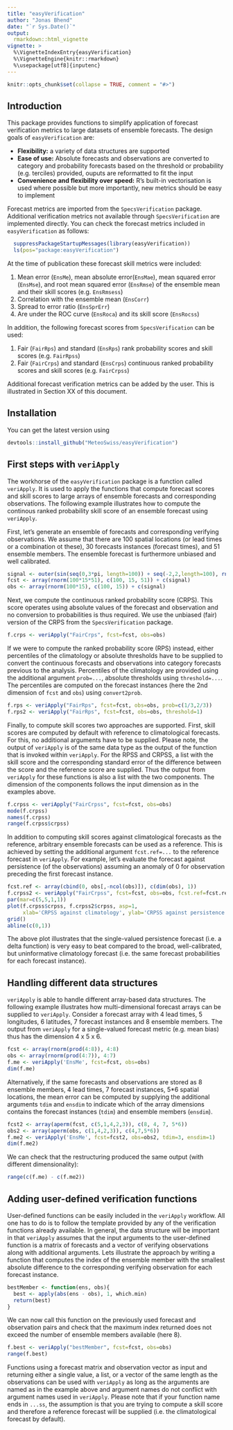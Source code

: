 ```yaml
---
title: "easyVerification"
author: "Jonas Bhend"
date: "`r Sys.Date()`"
output:
  rmarkdown::html_vignette
vignette: >
  %\VignetteIndexEntry{easyVerification}
  %\VignetteEngine{knitr::rmarkdown}
  %\usepackage[utf8]{inputenc}
---
```


```r
knitr::opts_chunk$set(collapse = TRUE, comment = "#>")
```

## Introduction
This package provides functions to simplify application of forecast verification metrics to large datasets of ensemble forecasts. The design goals of `easyVerification` are:

* __Flexibility:__ a variety of data structures are supported
* __Ease of use:__ Absolute forecasts and observations are converted to category and probability forecasts based on the threshold or probability (e.g. terciles) provided, ouputs are reformatted to fit the input
* __Convenience and flexibility over speed:__ R's built-in vectorisation is used where possible but more importantly, new metrics should be easy to implement

Forecast metrics are imported from the `SpecsVerification` package. Additional verification metrics not available through `SpecsVerification` are implemented directly. You can check the forecast metrics included in `easyVerification` as follows:

```r
  suppressPackageStartupMessages(library(easyVerification))
  ls(pos="package:easyVerification")
```

At the time of publication these forecast skill metrics were included:

1. Mean error (`EnsMe`), mean absolute error(`EnsMae`), mean squared error (`EnsMse`), and root mean squared error (`EnsRmse`) of the ensemble mean and their skill scores (e.g. `EnsRmsess`)
2. Correlation with the ensemble mean (`EnsCorr`)
3. Spread to error ratio (`EnsSprErr`)
4. Are under the ROC curve (`EnsRoca`) and its skill score (`EnsRocss`)

In addition, the following forecast scores from `SpecsVerification` can be used:

1. Fair (`FairRps`) and standard (`EnsRps`) rank probability scores and skill scores (e.g. `FairRpss`)
2. Fair (`FairCrps`) and standard (`EnsCrps`) continuous ranked probability scores and skill scores (e.g. `FairCrpss`)

Additional forecast verification metrics can be added by the user. This is illustrated in Section XX of this document.

## Installation 
You can get the latest version using 
```r
devtools::install_github("MeteoSwiss/easyVerification")
```

## First steps with `veriApply`

The workhorse of the `easyVerification` package is a function called `veriApply`. It is used to apply the functions that compute forecast scores and skill scores to large arrays of ensemble forecasts and corresponding observations. The following example illustrates how to compute the continous ranked probability skill score of an ensemble forecast using `veriApply`. 

First, let's generate an ensemble of forecasts and corresponding verifying observations. We assume that there are 100 spatial locations (or lead times or a combination ot these), 30 forecasts instances (forecast times), and 51 ensemble members. The ensemble forecast is furthermore unbiased and well calibrated. 

```r

signal <- outer(sin(seq(0,3*pi, length=100)) + seq(-2,2,length=100), rnorm(15), '+')
fcst <- array(rnorm(100*15*51), c(100, 15, 51)) + c(signal)
obs <- array(rnorm(100*15), c(100, 15)) + c(signal)
```

Next, we compute the continuous ranked probability score (CRPS). This score operates using absolute values of the forecast and observation and no conversion to probabilities is thus required. We use the unbiased (fair) version of the CRPS from the `SpecsVerification` package.

```r
f.crps <- veriApply("FairCrps", fcst=fcst, obs=obs)
```

If we were to compute the ranked probability score (RPS) instead, either percentiles of the climatology or absolute thresholds have to be supplied to convert the continuous forecasts and observations into category forecasts previous to the analysis. Percentiles of the climatology are provided using the additional argument `prob=...`, absolute thresholds using `threshold=...`. The percentiles are computed on the forecast instances (here the 2nd dimension of `fcst` and `obs`) using `convert2prob`.

```r
f.rps <- veriApply("FairRps", fcst=fcst, obs=obs, prob=c(1/3,2/3))
f.rps2 <- veriApply("FairRps", fcst=fcst, obs=obs, threshold=1)
```

Finally, to compute skill scores two approaches are supported. First, skill scores are computed by default with reference to climatological forecasts. For this, no additional arguments have to be supplied. Please note, the output of `veriApply` is of the same data type as the output of the function that is invoked within `veriApply`. For the RPSS and CRPSS, a list with the skill score and the corresponding standard error of the difference between the score and the reference score are supplied. Thus the output from `veriApply` for these functions is also a list with the two components. The dimension of the components follows the input dimension as in the examples above.

```r
f.crpss <- veriApply("FairCrpss", fcst=fcst, obs=obs)
mode(f.crpss)
names(f.crpss)
range(f.crpss$crpss)
```

In addition to computing skill scores against climatological forecasts as the reference, arbitrary ensemble forecasts can be used as a reference. This is achieved by setting the additional argument `fcst.ref=...` to the reference forecast in `veriApply`. For example, let's evaluate the forecast against persistence (of the observations) assuming an anomaly of 0 for observation preceding the first forecast instance.

```r
fcst.ref <- array(cbind(0, obs[,-ncol(obs)]), c(dim(obs), 1))
f.crpss2 <- veriApply("FairCrpss", fcst=fcst, obs=obs, fcst.ref=fcst.ref)
par(mar=c(5,5,1,1))
plot(f.crpss$crpss, f.crpss2$crpss, asp=1,
     xlab='CRPSS against climatology', ylab='CRPSS against persistence')
grid()
abline(c(0,1))

```

The above plot illustrates that the single-valued persistence forecast (i.e. a delta function) is very easy to beat compared to the broad, well-calibrated, but uninformative climatology forecast (i.e. the same forecast probabilities for each forecast instance).

## Handling different data structures

`veriApply` is able to handle different array-based data structures. The following example illustrates how multi-dimensional forecast arrays can be supplied to `veriApply`. Consider a forecast array with 4 lead times, 5 longitudes, 6 latitudes, 7 forecast instances and 8 ensemble members. The output from `veriApply` for a single-valued forecast metric (e.g. mean bias) thus has the dimension 4 x 5 x 6.

```r
fcst <- array(rnorm(prod(4:8)), 4:8)
obs <- array(rnorm(prod(4:7)), 4:7)
f.me <- veriApply('EnsMe', fcst=fcst, obs=obs)
dim(f.me)
```

Alternatively, if the same forecasts and observations are stored as 8 ensemble members, 4 lead times, 7 forecast instances, 5*6 spatial locations, the mean error can be computed by supplying the additional arguments `tdim` and `ensdim` to indicate which of the array dimensions contains the forecast instances (`tdim`) and ensemble members (`ensdim`).

```r
fcst2 <- array(aperm(fcst, c(5,1,4,2,3)), c(8, 4, 7, 5*6))
obs2 <- array(aperm(obs, c(1,4,2,3)), c(4,7,5*6))
f.me2 <- veriApply('EnsMe', fcst=fcst2, obs=obs2, tdim=3, ensdim=1)
dim(f.me2)
```

We can check that the restructuring produced the same output (with different dimensionality):

```r
range(c(f.me) - c(f.me2))
```

## Adding user-defined verification functions

User-defined functions can be easily included in the `veriApply` workflow. All one has to do is to follow the template provided by any of the verification functions already available. In general, the data structure will be important in that `veriApply` assumes that the input arguments to the user-defined function is a matrix of forecasts and a vector of verifying observations along with additional arguments. Lets illustrate the approach by writing a function that computes the index of the ensemble member with the smallest absolute difference to the corresponding verifying observation for each forecast instance.

```r
bestMember <- function(ens, obs){
  best <- apply(abs(ens - obs), 1, which.min)
  return(best)
}
```

We can now call this function on the previously used forecast and observation pairs and check that the maximum index returned does not exceed the number of ensemble members available (here 8).

```r
f.best <- veriApply("bestMember", fcst=fcst, obs=obs)
range(f.best)
```

Functions using a forecast matrix and observation vector as input and returning either a single value, a list, or a vector of the same length as the observations can be used with `veriApply` as long as the arguments are named as in the example above and argument names do not conflict with argument names used in `veriApply`. Please note that if your function name ends in `...ss`, the assumption is that you are trying to compute a skill score and therefore a reference forecast will be supplied (i.e. the climatological forecast by default). 

